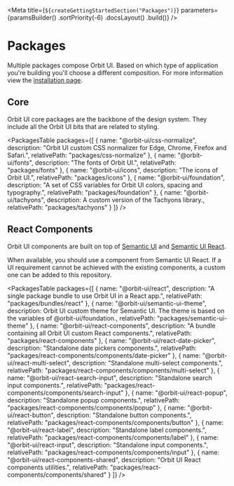 
<Meta
    title={`${createGettingStartedSection("Packages")}`}
    parameters={paramsBuilder()
        .sortPriority(-6)
        .docsLayout(<IntroductionLayout sourcePath="/" />)
        .build()}
/>

# Packages

Multiple packages compose Orbit UI. Based on which type of application you're building you'll choose a different composition. For more information view the [installation page](?path=/docs/getting-started-installation--page).

## Core

Orbit UI core packages are the backbone of the design system. They include all the Orbit UI bits that are related to styling.

<PackagesTable
    packages={[
        { name: "@orbit-ui/css-normalize", description: "Orbit UI custom CSS normalizer for Edge, Chrome, Firefox and Safari.", relativePath: "packages/css-normalize" },
        { name: "@orbit-ui/fonts", description: "The fonts of Orbit UI.", relativePath: "packages/fonts" },
        { name: "@orbit-ui/icons", description: "The icons of Orbit UI.", relativePath: "packages/icons" },
        { name: "@orbit-ui/foundation", description: "A set of CSS variables for Orbit UI colors, spacing and typography.", relativePath: "packages/foundation" },
        { name: "@orbit-ui/tachyons", description: <Fragment>A custom version of the <ExternalLink href="https://github.com/tachyons-css/tachyons">Tachyons library</ExternalLink>.</Fragment>, relativePath: "packages/tachyons" }
    ]}
/>

## React Components

Orbit UI components are built on top of [Semantic UI](https://semantic-ui.com/) and [Semantic UI React](https://react.semantic-ui.com/).

When available, you should use a component from Semantic UI React. If a UI requirement cannot be achieved with the existing components, a custom one can be added to this repository.

<PackagesTable
    packages={[
        { name: "@orbit-ui/react", description: "A single package bundle to use Orbit UI in a React app.", relativePath: "packages/bundles/react" },
        { name: "@orbit-ui/semantic-ui-theme", description: <Fragment>Orbit UI custom theme for <ExternalLink href="https://semantic-ui.com">Semantic UI</ExternalLink>. The theme is based on the variables of @orbit-ui/foundation.</Fragment>, relativePath: "packages/semantic-ui-theme" },
        { name: "@orbit-ui/react-components", description: "A bundle containing all Orbit UI custom React components.", relativePath: "packages/react-components" },
        { name: "@orbit-ui/react-date-picker", description: "Standalone date pickers components.", relativePath: "packages/react-components/components/date-picker" },
        { name: "@orbit-ui/react-multi-select", description: "Standalone multi-select components.", relativePath: "packages/react-components/components/multi-select" },
        { name: "@orbit-ui/react-search-input", description: "Standalone search input components.", relativePath: "packages/react-components/components/search-input" },
        { name: "@orbit-ui/react-popup", description: "Standalone popup components.", relativePath: "packages/react-components/components/popup" },
        { name: "@orbit-ui/react-button", description: "Standalone button components.", relativePath: "packages/react-components/components/button" },
        { name: "@orbit-ui/react-label", description: "Standalone label components.", relativePath: "packages/react-components/components/label" },
        { name: "@orbit-ui/react-input", description: "Standalone input components.", relativePath: "packages/react-components/components/input" },
        { name: "@orbit-ui/react-components-shared", description: "Orbit UI React components utilities.", relativePath: "packages/react-components/components/shared" }
    ]}
/>




